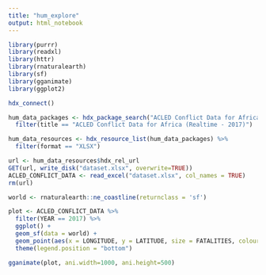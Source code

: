 ```yaml
---
title: "hum_explore"
output: html_notebook
---
```


```r
library(purrr)
library(readxl)
library(httr)
library(rnaturalearth)
library(sf)
library(gganimate)
library(ggplot2)

hdx_connect()

hum_data_packages <- hdx_package_search("ACLED Conflict Data for Africa") %>%
  filter(title == "ACLED Conflict Data for Africa (Realtime - 2017)")

hum_data_resources <- hdx_resource_list(hum_data_packages) %>%
  filter(format == "XLSX")
```


```r
url <- hum_data_resources$hdx_rel_url
GET(url, write_disk("dataset.xlsx", overwrite=TRUE))
ACLED_CONFLICT_DATA <- read_excel("dataset.xlsx", col_names = TRUE)
rm(url)
```

```r

world <- rnaturalearth::ne_coastline(returnclass = 'sf')

plot <- ACLED_CONFLICT_DATA %>%
  filter(YEAR == 2017) %>%
  ggplot() +
  geom_sf(data = world) +
  geom_point(aes(x = LONGITUDE, y = LATITUDE, size = FATALITIES, colour = EVENT_TYPE, frame = EVENT_DATE)) +
  theme(legend.position = "bottom")

gganimate(plot, ani.width=1000, ani.height=500)
```